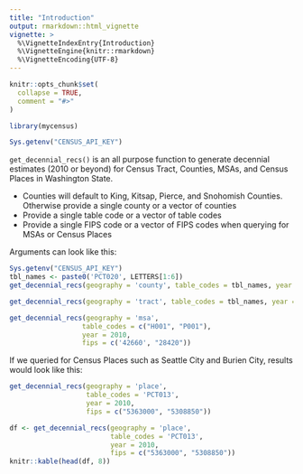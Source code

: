 ```yaml
---
title: "Introduction"
output: rmarkdown::html_vignette
vignette: >
  %\VignetteIndexEntry{Introduction}
  %\VignetteEngine{knitr::rmarkdown}
  %\VignetteEncoding{UTF-8}
---
```


```r
knitr::opts_chunk$set(
  collapse = TRUE,
  comment = "#>"
)
```

```r
library(mycensus)
```

```r
Sys.getenv("CENSUS_API_KEY")
```

`get_decennial_recs()` is an all purpose function to generate decennial estimates (2010 or beyond) for Census Tract, Counties, MSAs, and Census Places in Washington State. 

- Counties will default to King, Kitsap, Pierce, and Snohomish Counties. Otherwise provide a single county or a vector of counties
- Provide a single table code or a vector of table codes
- Provide a single FIPS code or a vector of FIPS codes when querying for MSAs or Census Places

Arguments can look like this:
```r
Sys.getenv("CENSUS_API_KEY")
tbl_names <- paste0('PCT020', LETTERS[1:6])
get_decennial_recs(geography = 'county', table_codes = tbl_names, year = 2010)

get_decennial_recs(geography = 'tract', table_codes = tbl_names, year = 2010)

get_decennial_recs(geography = 'msa',
                  table_codes = c("H001", "P001"),
                  year = 2010,
                  fips = c('42660', "28420"))

```

If we queried for Census Places such as Seattle City and Burien City, results would look like this:
```r
get_decennial_recs(geography = 'place',
                   table_codes = 'PCT013',
                   year = 2010,
                   fips = c("5363000", "5308850"))
```

```r
df <- get_decennial_recs(geography = 'place',
                         table_codes = 'PCT013',
                         year = 2010,
                         fips = c("5363000", "5308850"))
knitr::kable(head(df, 8))
```






